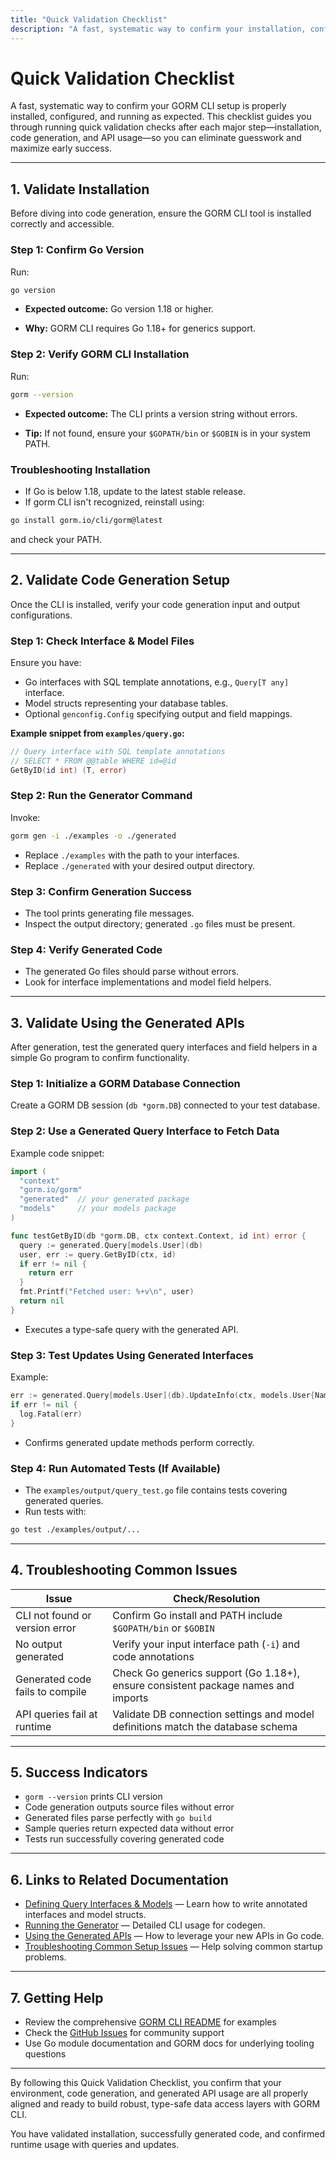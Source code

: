 ```yaml
---
title: "Quick Validation Checklist"
description: "A fast, systematic way to confirm your installation, configuration, and generated code are working as expected. Run quick checks after each major step—installation, code generation, and API usage—to eliminate guesswork and maximize early success."
---
```


# Quick Validation Checklist

A fast, systematic way to confirm your GORM CLI setup is properly installed, configured, and running as expected. This checklist guides you through running quick validation checks after each major step—installation, code generation, and API usage—so you can eliminate guesswork and maximize early success.

---

## 1. Validate Installation

Before diving into code generation, ensure the GORM CLI tool is installed correctly and accessible.

### Step 1: Confirm Go Version

Run:
```bash
go version
```

- **Expected outcome:** Go version 1.18 or higher.

- **Why:** GORM CLI requires Go 1.18+ for generics support.

### Step 2: Verify GORM CLI Installation

Run:
```bash
gorm --version
```

- **Expected outcome:** The CLI prints a version string without errors.

- **Tip:** If not found, ensure your `$GOPATH/bin` or `$GOBIN` is in your system PATH.

### Troubleshooting Installation

- If Go is below 1.18, update to the latest stable release.
- If gorm CLI isn't recognized, reinstall using:

```bash
go install gorm.io/cli/gorm@latest
```

and check your PATH.

---

## 2. Validate Code Generation Setup

Once the CLI is installed, verify your code generation input and output configurations.

### Step 1: Check Interface & Model Files

Ensure you have:
- Go interfaces with SQL template annotations, e.g., `Query[T any]` interface.
- Model structs representing your database tables.
- Optional `genconfig.Config` specifying output and field mappings.

**Example snippet from `examples/query.go`:**
```go
// Query interface with SQL template annotations
// SELECT * FROM @@table WHERE id=@id
GetByID(id int) (T, error)
```

### Step 2: Run the Generator Command

Invoke:
```bash
gorm gen -i ./examples -o ./generated
```

- Replace `./examples` with the path to your interfaces.
- Replace `./generated` with your desired output directory.

### Step 3: Confirm Generation Success

- The tool prints generating file messages.
- Inspect the output directory; generated `.go` files must be present.

### Step 4: Verify Generated Code

- The generated Go files should parse without errors.
- Look for interface implementations and model field helpers.

---

## 3. Validate Using the Generated APIs

After generation, test the generated query interfaces and field helpers in a simple Go program to confirm functionality.

### Step 1: Initialize a GORM Database Connection

Create a GORM DB session (`db *gorm.DB`) connected to your test database.

### Step 2: Use a Generated Query Interface to Fetch Data

Example code snippet:

```go
import (
  "context"
  "gorm.io/gorm"
  "generated"  // your generated package
  "models"     // your models package
)

func testGetByID(db *gorm.DB, ctx context.Context, id int) error {
  query := generated.Query[models.User](db)
  user, err := query.GetByID(ctx, id)
  if err != nil {
    return err
  }
  fmt.Printf("Fetched user: %+v\n", user)
  return nil
}
```

- Executes a type-safe query with the generated API.

### Step 3: Test Updates Using Generated Interfaces

Example:

```go
err := generated.Query[models.User](db).UpdateInfo(ctx, models.User{Name: "newName", Age: 30}, userID)
if err != nil {
  log.Fatal(err)
}
```

- Confirms generated update methods perform correctly.

### Step 4: Run Automated Tests (If Available)

- The `examples/output/query_test.go` file contains tests covering generated queries.
- Run tests with:

```bash
go test ./examples/output/...
```

---

## 4. Troubleshooting Common Issues

| Issue                        | Check/Resolution                                             |
| ---------------------------- | ------------------------------------------------------------ |
| CLI not found or version error | Confirm Go install and PATH include `$GOPATH/bin` or `$GOBIN` |
| No output generated          | Verify your input interface path (`-i`) and code annotations |
| Generated code fails to compile | Check Go generics support (Go 1.18+), ensure consistent package names and imports |
| API queries fail at runtime  | Validate DB connection settings and model definitions match the database schema |

---

## 5. Success Indicators

- `gorm --version` prints CLI version
- Code generation outputs source files without error
- Generated files parse perfectly with `go build`
- Sample queries return expected data without error
- Tests run successfully covering generated code

---

## 6. Links to Related Documentation

- [Defining Query Interfaces & Models](./defining-interfaces-models) — Learn how to write annotated interfaces and model structs.
- [Running the Generator](./generating-code) — Detailed CLI usage for codegen.
- [Using the Generated APIs](./using-generated-apis) — How to leverage your new APIs in Go code.
- [Troubleshooting Common Setup Issues](./common-issues) — Help solving common startup problems.

---

## 7. Getting Help

- Review the comprehensive [GORM CLI README](https://github.com/go-gorm/cli/blob/main/README.md) for examples
- Check the [GitHub Issues](https://github.com/go-gorm/cli/issues) for community support
- Use Go module documentation and GORM docs for underlying tooling questions

---

By following this Quick Validation Checklist, you confirm that your environment, code generation, and generated API usage are all properly aligned and ready to build robust, type-safe data access layers with GORM CLI.

<Check>
You have validated installation, successfully generated code, and confirmed runtime usage with queries and updates.
</Check>
